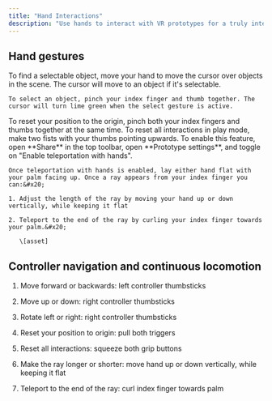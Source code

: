 ```yaml
---
title: "Hand Interactions"
description: "Use hands to interact with VR prototypes for a truly interactive experience."
---
```


## Hand gestures

<AccordionGroup>
  <Accordion title="Selecting an object" defaultOpen={false}>
    To find a selectable object, move your hand to move the cursor over objects in the scene. The cursor will move to an object if it's selectable.&#x20;

    To select an object, pinch your index finger and thumb together. The cursor will turn lime green when the select gesture is active.
  </Accordion>

  <Accordion title="Resetting position to the origin" defaultOpen={false}>
    To reset your position to the origin, pinch both your index fingers and thumbs together at the same time.
  </Accordion>

  <Accordion title="Resetting all interactions in play mode" defaultOpen={false}>
    To reset all interactions in play mode, make two fists with your thumbs pointing upwards.
  </Accordion>

  <Accordion title="Teleporting with hands" defaultOpen={false}>
    To enable this feature, open **Share** in the top toolbar, open **Prototype settings**, and toggle on "Enable teleportation with hands".

    Once teleportation with hands is enabled, lay either hand flat with your palm facing up. Once a ray appears from your index finger you can:&#x20;

    1. Adjust the length of the ray by moving your hand up or down vertically, while keeping it flat

    2. Teleport to the end of the ray by curling your index finger towards your palm.&#x20;

       \[asset]
  </Accordion>
</AccordionGroup>

## Controller navigation and continuous locomotion

1. Move forward or backwards: left controller thumbsticks

2. Move up or down: right controller thumbsticks

3. Rotate left or right: right controller thumbsticks

4. Reset your position to origin: pull both triggers

5. Reset all interactions: squeeze both grip buttons&#x20;

6. Make the ray longer or shorter: move hand up or down vertically, while keeping it flat

7. Teleport to the end of the ray: curl index finger towards palm&#x20;